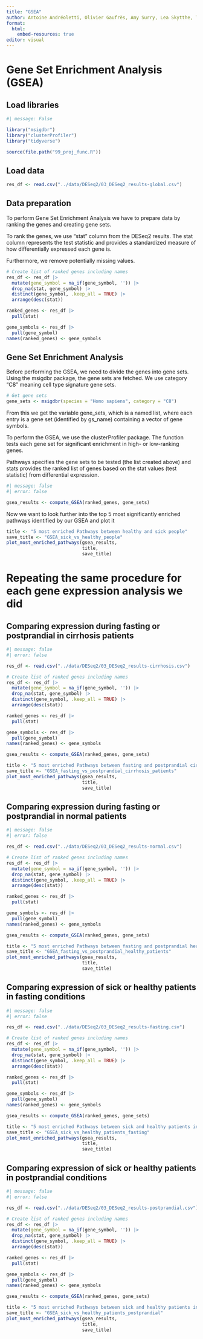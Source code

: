 ```yaml
---
title: "GSEA"
author: Antoine Andréoletti, Olivier Gaufrès, Amy Surry, Lea Skytthe, Trine Søgaard
format:
  html:
    embed-resources: true
editor: visual
---
```


# Gene Set Enrichment Analysis (GSEA)

## Load libraries

```r
#| message: False

library("msigdbr")
library("clusterProfiler")
library("tidyverse")

source(file.path("99_proj_func.R"))
```

## Load data

```r
res_df <- read.csv("../data/DESeq2/03_DESeq2_results-global.csv")
```

## Data preparation

To perform Gene Set Enrichment Analysis we have to prepare data by ranking the genes and creating gene sets.

To rank the genes, we use "stat" column from the DESeq2 results. The stat column represents the test statistic and provides a standardized measure of how differentially expressed each gene is.

Furthermore, we remove potentially missing values.

```r
# Create list of ranked genes including names
res_df <- res_df |> 
  mutate(gene_symbol = na_if(gene_symbol, '')) |> 
  drop_na(stat, gene_symbol) |> 
  distinct(gene_symbol, .keep_all = TRUE) |> 
  arrange(desc(stat))

ranked_genes <- res_df |> 
  pull(stat)

gene_symbols <- res_df |> 
  pull(gene_symbol)
names(ranked_genes) <- gene_symbols
```

## Gene Set Enrichment Analysis

Before performing the GSEA, we need to divide the genes into gene sets. Using the msigdbr package, the gene sets are fetched. We use category "C8" meaning cell type signature gene sets.

```r
# Get gene sets
gene_sets <- msigdbr(species = "Homo sapiens", category = "C8")
```

From this we get the variable gene_sets, which is a named list, where each entry is a gene set (identified by gs_name) containing a vector of gene symbols.

To perform the GSEA, we use the clusterProfiler package. The function tests each gene set for significant enrichment in high- or low-ranking genes.

Pathways specifies the gene sets to be tested (the list created above) and stats provides the ranked list of genes based on the stat values (test statistic) from differential expression.

```r
#| message: false
#| error: false

gsea_results <- compute_GSEA(ranked_genes, gene_sets)
```

Now we want to look further into the top 5 most significantly enriched pathways identified by our GSEA and plot it

```r
title <- "5 most enriched Pathways between healthy and sick people"
save_title <- "GSEA_sick_vs_healthy_people"
plot_most_enriched_pathways(gsea_results, 
                            title,
                            save_title)
```

# Repeating the same procedure for each gene expression analysis we did

## Comparing expression during fasting or postprandial in cirrhosis patients

```r
#| message: false
#| error: false

res_df <- read.csv("../data/DESeq2/03_DESeq2_results-cirrhosis.csv")

# Create list of ranked genes including names
res_df <- res_df |> 
  mutate(gene_symbol = na_if(gene_symbol, '')) |> 
  drop_na(stat, gene_symbol) |> 
  distinct(gene_symbol, .keep_all = TRUE) |> 
  arrange(desc(stat))

ranked_genes <- res_df |> 
  pull(stat)

gene_symbols <- res_df |> 
  pull(gene_symbol)
names(ranked_genes) <- gene_symbols

gsea_results <- compute_GSEA(ranked_genes, gene_sets)

title <- "5 most enriched Pathways between fasting and postprandial cirrhosis patiens"
save_title <- "GSEA_fasting_vs_postprandial_cirrhosis_patients"
plot_most_enriched_pathways(gsea_results, 
                            title,
                            save_title)
```

## Comparing expression during fasting or postprandial in normal patients

```r
#| message: false
#| error: false

res_df <- read.csv("../data/DESeq2/03_DESeq2_results-normal.csv")

# Create list of ranked genes including names
res_df <- res_df |> 
  mutate(gene_symbol = na_if(gene_symbol, '')) |> 
  drop_na(stat, gene_symbol) |> 
  distinct(gene_symbol, .keep_all = TRUE) |> 
  arrange(desc(stat))

ranked_genes <- res_df |> 
  pull(stat)

gene_symbols <- res_df |> 
  pull(gene_symbol)
names(ranked_genes) <- gene_symbols

gsea_results <- compute_GSEA(ranked_genes, gene_sets)

title <- "5 most enriched Pathways between fasting and postprandial healthy patiens"
save_title <- "GSEA_fasting_vs_postprandial_healthy_patients"
plot_most_enriched_pathways(gsea_results, 
                            title,
                            save_title)
```

## Comparing expression of sick or healthy patients in fasting conditions

```r
#| message: false
#| error: false

res_df <- read.csv("../data/DESeq2/03_DESeq2_results-fasting.csv")

# Create list of ranked genes including names
res_df <- res_df |> 
  mutate(gene_symbol = na_if(gene_symbol, '')) |> 
  drop_na(stat, gene_symbol) |> 
  distinct(gene_symbol, .keep_all = TRUE) |> 
  arrange(desc(stat))

ranked_genes <- res_df |> 
  pull(stat)

gene_symbols <- res_df |> 
  pull(gene_symbol)
names(ranked_genes) <- gene_symbols

gsea_results <- compute_GSEA(ranked_genes, gene_sets)

title <- "5 most enriched Pathways between sick and healthy patients in fasting conditions"
save_title <- "GSEA_sick_vs_healthy_patients_fasting"
plot_most_enriched_pathways(gsea_results, 
                            title,
                            save_title)
```

## Comparing expression of sick or healthy patients in postprandial conditions

```r
#| message: false
#| error: false

res_df <- read.csv("../data/DESeq2/03_DESeq2_results-postprandial.csv")

# Create list of ranked genes including names
res_df <- res_df |> 
  mutate(gene_symbol = na_if(gene_symbol, '')) |> 
  drop_na(stat, gene_symbol) |> 
  distinct(gene_symbol, .keep_all = TRUE) |> 
  arrange(desc(stat))

ranked_genes <- res_df |> 
  pull(stat)

gene_symbols <- res_df |> 
  pull(gene_symbol)
names(ranked_genes) <- gene_symbols

gsea_results <- compute_GSEA(ranked_genes, gene_sets)

title <- "5 most enriched Pathways between sick and healthy patients in postprandial conditions"
save_title <- "GSEA_sick_vs_healthy_patients_postprandial"
plot_most_enriched_pathways(gsea_results, 
                            title,
                            save_title)
```
